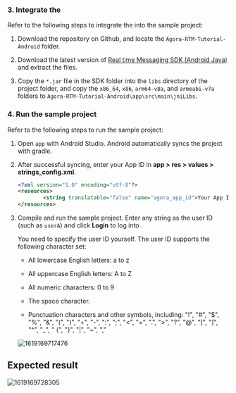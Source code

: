 <PlatformWrapper platform="android">

### 3. Integrate the <Vg k="SIG_SDK" />

Refer to the following steps to integrate the <Vg k="SIG_SDK" /> into the sample project:

1.  Download the [<Vg k="SIG" />](https://github.com/AgoraIO/RTM) repository on Github, and locate the `Agora-RTM-Tutorial-Android` folder.

2.  Download the latest version of [Real time Messaging SDK (Android Java)](../reference/downloads.html) and extract the files.

3.  Copy the `*.jar` file in the SDK folder into the `libs` directory of the project folder, and copy the `x86_64`, `x86`, `arm64-v8a`, and `armeabi-v7a` folders to `Agora-RTM-Tutorial-Android\app\src\main\jniLibs`.

### 4. Run the sample project

Refer to the following steps to run the sample project:

1.  Open `app` with Android Studio. Android automatically syncs the project with gradle.

2.  After successful syncing, enter your App ID in **app &gt; res &gt; values &gt; strings_config.xml**.

    ``` xml
    <?xml version="1.0" encoding="utf-8"?>
    <resources>
            <string translatable="false" name="agora_app_id">Your App ID</string>
    </resources>
    ```

3.  Compile and run the sample project. Enter any string as the user ID (such as `userA`) and click **Login** to log into <Vg k="SIG" />.

    You need to specify the user ID yourself. The user ID supports the following character set:

    -   All lowercase English letters: a to z

    -   All uppercase English letters: A to Z

    -   All numeric characters: 0 to 9

    -   The space character.

    -   Punctuation characters and other symbols, including: "!", "#", "$", "%", "&", "(", ")", "+", "-", ":", ";", "&lt;", "=", ".", "&gt;", "?", "@", "[", "]", "^", "_", " {", "}", "\|", "\~", ","

    ![1619169717476](https://web-cdn.agora.io/docs-files/1619169717476)

## Expected result

![1619169728305](https://web-cdn.agora.io/docs-files/1619169728305)
</PlatformWrapper>
